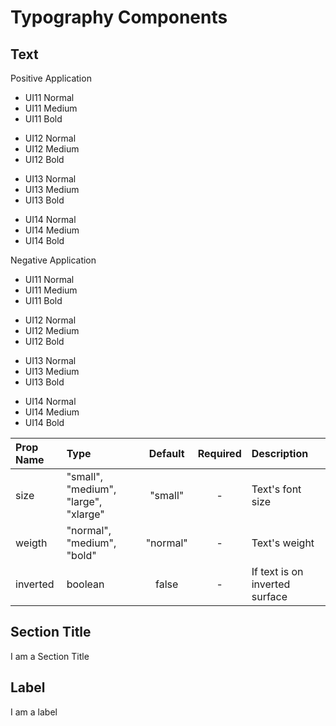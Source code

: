 
<Meta title="MDX|Typography" component={Text} />

# Typography Components

## Text

<Story name="Text">
  <div class="component-box">
    <div className="text-components">
      <div class="text-wrapper">
        <Text size="xlarge">Positive Application</Text>
        <div className="text-block">
          <ul>
            <li>
              <Text>UI11 Normal</Text>
            </li>
            <li>
              <Text weight="medium">UI11 Medium</Text>
            </li>
            <li>
              <Text weight="bold">UI11 Bold</Text>
            </li>
          </ul>
          <ul>
            <li>
              <Text size="medium">UI12 Normal</Text>
            </li>
            <li>
              <Text size="medium" weight="medium">
                UI12 Medium
              </Text>
            </li>
            <li>
              <Text size="medium" weight="bold">
                UI12 Bold
              </Text>
            </li>
          </ul>
          <ul>
            <li>
              <Text size="large">UI13 Normal</Text>
            </li>
            <li>
              <Text size="large" weight="medium">
                UI13 Medium
              </Text>
            </li>
            <li>
              <Text size="large" weight="bold">
                UI13 Bold
              </Text>
            </li>
          </ul>
          <ul>
            <li>
              <Text size="xlarge">UI14 Normal</Text>
            </li>
            <li>
              <Text size="xlarge" weight="medium">
                UI14 Medium
              </Text>
            </li>
            <li>
              <Text size="xlarge" weight="bold">
                UI14 Bold
              </Text>
            </li>
          </ul>
        </div>
      </div>
      <div class="text-wrapper">
        <Text size="xlarge">Negative Application</Text>
        <div className="text-block negative-text">
          <ul>
            <li>
              <Text inverted={true}>UI11 Normal</Text>
            </li>
            <li>
              <Text inverted={true} weight="medium">
                UI11 Medium
              </Text>
            </li>
            <li>
              <Text inverted={true} weight="bold">
                UI11 Bold
              </Text>
            </li>
          </ul>
          <ul>
            <li>
              <Text inverted={true} size="medium">
                UI12 Normal
              </Text>
            </li>
            <li>
              <Text inverted={true} size="medium" weight="medium">
                UI12 Medium
              </Text>
            </li>
            <li>
              <Text inverted={true} size="medium" weight="bold">
                UI12 Bold
              </Text>
            </li>
          </ul>
          <ul>
            <li>
              <Text inverted={true} size="large">
                UI13 Normal
              </Text>
            </li>
            <li>
              <Text inverted={true} size="large" weight="medium">
                UI13 Medium
              </Text>
            </li>
            <li>
              <Text inverted={true} size="large" weight="bold">
                UI13 Bold
              </Text>
            </li>
          </ul>
          <ul>
            <li>
              <Text inverted={true} size="xlarge">
                UI14 Normal
              </Text>
            </li>
            <li>
              <Text inverted={true} size="xlarge" weight="medium">
                UI14 Medium
              </Text>
            </li>
            <li>
              <Text inverted={true} size="xlarge" weight="bold">
                UI14 Bold
              </Text>
            </li>
          </ul>
        </div>
      </div>
    </div>
  </div>
</Story>

| Prop Name | Type                                 | Default  | Required | Description                    |
| :-------- | :----------------------------------- | :------: | :------: | :----------------------------- |
| size      | "small", "medium", "large", "xlarge" | "small"  |    -     | Text's font size               |
| weigth    | "normal", "medium", "bold"           | "normal" |    -     | Text's weight                  |
| inverted  | boolean                              |  false   |    -     | If text is on inverted surface |

## Section Title

<Story name="SectionTitle">
  <div class="component-box">
    <SectionTitle>I am a Section Title</SectionTitle>
  </div>
</Story>

## Label

<Story name="Label">
  <div class="component-box">
    <Label>I am a label</Label>
  </div>
</Story>
